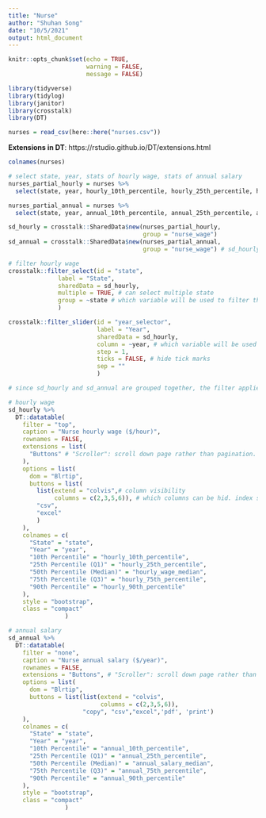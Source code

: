```yaml
---
title: "Nurse"
author: "Shuhan Song"
date: "10/5/2021"
output: html_document
---
```


```r
knitr::opts_chunk$set(echo = TRUE, 
                      warning = FALSE, 
                      message = FALSE)

library(tidyverse)
library(tidylog)
library(janitor)
library(crosstalk)
library(DT)
```

```r
nurses = read_csv(here::here("nurses.csv"))
```


**Extensions in DT**: https://rstudio.github.io/DT/extensions.html



```r
colnames(nurses)
```

```r
# select state, year, stats of hourly wage, stats of annual salary
nurses_partial_hourly = nurses %>% 
  select(state, year, hourly_10th_percentile, hourly_25th_percentile, hourly_wage_median, hourly_75th_percentile, hourly_90th_percentile)

nurses_partial_annual = nurses %>% 
  select(state, year, annual_10th_percentile, annual_25th_percentile, annual_salary_median, annual_75th_percentile, annual_90th_percentile)
```

```r
sd_hourly = crosstalk::SharedData$new(nurses_partial_hourly, 
                                      group = "nurse_wage") 
sd_annual = crosstalk::SharedData$new(nurses_partial_annual, 
                                      group = "nurse_wage") # sd_hourly and sd_annual are grouped together; a group will be filtered in the same way during filter_select and filter_slider below
```

```r
# filter hourly wage
crosstalk::filter_select(id = "state",
              label = "State",
              sharedData = sd_hourly,
              multiple = TRUE, # can select multiple state
              group = ~state # which variable will be used to filter the SharedData
              )

crosstalk::filter_slider(id = "year_selector",
                         label = "Year",
                         sharedData = sd_hourly,
                         column = ~year, # which variable will be used to filter the SharedData
                         step = 1,
                         ticks = FALSE, # hide tick marks
                         sep = ""
                         )

# since sd_hourly and sd_annual are grouped together, the filter applied to sd_hourly will also be applied to sd_annual
```
 

```r
# hourly wage
sd_hourly %>% 
  DT::datatable(
    filter = "top",
    caption = "Nurse hourly wage ($/hour)",
    rownames = FALSE, 
    extensions = list(
      "Buttons" # "Scroller": scroll down page rather than pagination. scroller
    ),
    options = list(
      dom = "Blrtip",
      buttons = list(
        list(extend = "colvis",# column visibility
             columns = c(2,3,5,6)), # which columns can be hid. index starts from 0
        "csv",
        "excel"
        )
    ),
    colnames = c(
      "State" = "state",
      "Year" = "year",
      "10th Percentile" = "hourly_10th_percentile",
      "25th Percentile (Q1)" = "hourly_25th_percentile",
      "50th Percentile (Median)" = "hourly_wage_median",
      "75th Percentile (Q3)" = "hourly_75th_percentile",
      "90th Percentile" = "hourly_90th_percentile"
    ),
    style = "bootstrap",
    class = "compact"
                )
```


```r
# annual salary
sd_annual %>% 
  DT::datatable(
    filter = "none",
    caption = "Nurse annual salary ($/year)",
    rownames = FALSE, 
    extensions = "Buttons", # "Scroller": scroll down page rather than pagination. scroller
    options = list(
      dom = "Blrtip",
      buttons = list(list(extend = "colvis",
                          columns = c(2,3,5,6)),
                     "copy", "csv","excel",'pdf', 'print')
    ),
    colnames = c(
      "State" = "state",
      "Year" = "year",
      "10th Percentile" = "annual_10th_percentile",
      "25th Percentile (Q1)" = "annual_25th_percentile",
      "50th Percentile (Median)" = "annual_salary_median",
      "75th Percentile (Q3)" = "annual_75th_percentile",
      "90th Percentile" = "annual_90th_percentile"
    ),
    style = "bootstrap",
    class = "compact"
                )
```

